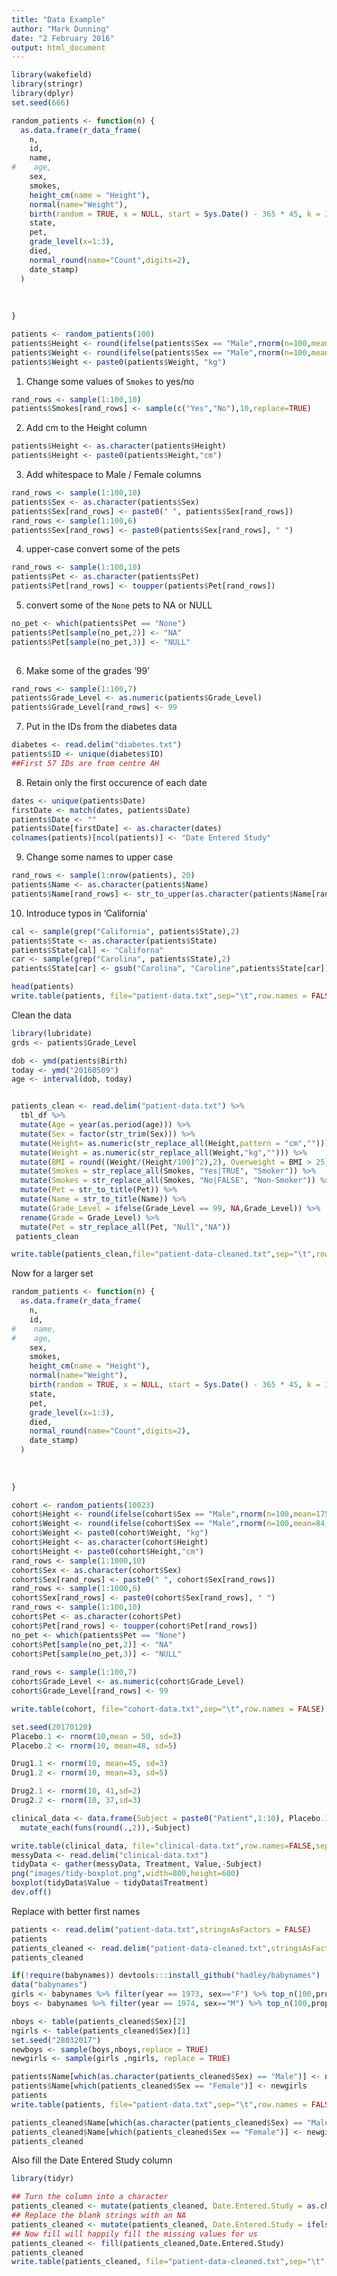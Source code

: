 ```yaml
---
title: "Data Example"
author: "Mark Dunning"
date: "2 February 2016"
output: html_document
---
```



```r
library(wakefield)
library(stringr)
library(dplyr)
set.seed(666)

random_patients <- function(n) {
  as.data.frame(r_data_frame(
    n,
    id,
    name,
#    age,
    sex,
    smokes,
    height_cm(name = "Height"),
    normal(name="Weight"),
    birth(random = TRUE, x = NULL, start = Sys.Date() - 365 * 45, k = 365*2,by = "1 days"),
    state,
    pet,
    grade_level(x=1:3),
    died,    
    normal_round(name="Count",digits=2),
    date_stamp)
  )
  
  
  
}

patients <- random_patients(100)
patients$Height <- round(ifelse(patients$Sex == "Male",rnorm(n=100,mean=175.3,sd=6),rnorm(n=100,161.9,sd=3)),2)
patients$Weight <- round(ifelse(patients$Sex == "Male",rnorm(n=100,mean=84,sd=6),rnorm(n=100,69,sd=3)),2)
patients$Weight <- paste0(patients$Weight, "kg")
```

1. Change some values of `Smokes` to yes/no

```r

rand_rows <- sample(1:100,10)
patients$Smokes[rand_rows] <- sample(c("Yes","No"),10,replace=TRUE)
```

2. Add cm to the Height column


```r
patients$Height <- as.character(patients$Height)
patients$Height <- paste0(patients$Height,"cm")
```


3. Add whitespace to Male / Female columns

```r
rand_rows <- sample(1:100,10)
patients$Sex <- as.character(patients$Sex)
patients$Sex[rand_rows] <- paste0(" ", patients$Sex[rand_rows])
rand_rows <- sample(1:100,6)
patients$Sex[rand_rows] <- paste0(patients$Sex[rand_rows], " ")

```

4. upper-case convert some of the pets

```r
rand_rows <- sample(1:100,10)
patients$Pet <- as.character(patients$Pet)
patients$Pet[rand_rows] <- toupper(patients$Pet[rand_rows])
```

5. convert some of the `None` pets to NA or NULL

```r
no_pet <- which(patients$Pet == "None")
patients$Pet[sample(no_pet,2)] <- "NA"
patients$Pet[sample(no_pet,3)] <- "NULL"
  
```


6. Make some of the grades '99'

```r
rand_rows <- sample(1:100,7)
patients$Grade_Level <- as.numeric(patients$Grade_Level)
patients$Grade_Level[rand_rows] <- 99
```

7. Put in the IDs from the diabetes data

```r
diabetes <- read.delim("diabetes.txt")
patients$ID <- unique(diabetes$ID)
##First 57 IDs are from centre AH


```

8. Retain only the first occurence of each date

```r
dates <- unique(patients$Date)
firstDate <- match(dates, patients$Date)
patients$Date <- ""
patients$Date[firstDate] <- as.character(dates)
colnames(patients)[ncol(patients)] <- "Date Entered Study"
```

9. Change some names to upper case

```r
rand_rows <- sample(1:nrow(patients), 20)
patients$Name <- as.character(patients$Name)
patients$Name[rand_rows] <- str_to_upper(as.character(patients$Name[rand_rows]))
```

10. Introduce typos in 'California'

```r
cal <- sample(grep("California", patients$State),2)
patients$State <- as.character(patients$State)
patients$State[cal] <- "Californa"
car <- sample(grep("Carolina", patients$State),2)
patients$State[car] <- gsub("Carolina", "Caroline",patients$State[car])

```


```r
head(patients)
write.table(patients, file="patient-data.txt",sep="\t",row.names = FALSE)
```


Clean the data

```r
library(lubridate)
grds <- patients$Grade_Level

dob <- ymd(patients$Birth)
today <- ymd("20160509")
age <- interval(dob, today)


patients_clean <- read.delim("patient-data.txt") %>% 
  tbl_df %>% 
  mutate(Age = year(as.period(age))) %>% 
  mutate(Sex = factor(str_trim(Sex))) %>% 
  mutate(Height= as.numeric(str_replace_all(Height,pattern = "cm",""))) %>% 
  mutate(Weight = as.numeric(str_replace_all(Weight,"kg",""))) %>% 
  mutate(BMI = round((Weight/(Height/100)^2),2), Overweight = BMI > 25) %>% 
  mutate(Smokes = str_replace_all(Smokes, "Yes|TRUE", "Smoker")) %>% 
  mutate(Smokes = str_replace_all(Smokes, "No|FALSE", "Non-Smoker")) %>% 
  mutate(Pet = str_to_title(Pet)) %>% 
  mutate(Name = str_to_title(Name)) %>% 
  mutate(Grade_Level = ifelse(Grade_Level == 99, NA,Grade_Level)) %>% 
  rename(Grade = Grade_Level) %>% 
  mutate(Pet = str_replace_all(Pet, "Null","NA"))
 patients_clean
```


```r
write.table(patients_clean,file="patient-data-cleaned.txt",sep="\t",row.names = FALSE)
```

Now for a larger set

```r

random_patients <- function(n) {
  as.data.frame(r_data_frame(
    n,
    id,
#    name,
#    age,
    sex,
    smokes,
    height_cm(name = "Height"),
    normal(name="Weight"),
    birth(random = TRUE, x = NULL, start = Sys.Date() - 365 * 45, k = 365*2,by = "1 days"),
    state,
    pet,
    grade_level(x=1:3),
    died,    
    normal_round(name="Count",digits=2),
    date_stamp)
  )
  
  
  
}

cohort <- random_patients(10023)
cohort$Height <- round(ifelse(cohort$Sex == "Male",rnorm(n=100,mean=175.3,sd=6),rnorm(n=100,161.9,sd=3)),2)
cohort$Weight <- round(ifelse(cohort$Sex == "Male",rnorm(n=100,mean=84,sd=6),rnorm(n=100,69,sd=3)),2)
cohort$Weight <- paste0(cohort$Weight, "kg")
cohort$Height <- as.character(cohort$Height)
cohort$Height <- paste0(cohort$Height,"cm")
rand_rows <- sample(1:1000,10)
cohort$Sex <- as.character(cohort$Sex)
cohort$Sex[rand_rows] <- paste0(" ", cohort$Sex[rand_rows])
rand_rows <- sample(1:1000,6)
cohort$Sex[rand_rows] <- paste0(cohort$Sex[rand_rows], " ")
rand_rows <- sample(1:100,10)
cohort$Pet <- as.character(cohort$Pet)
cohort$Pet[rand_rows] <- toupper(cohort$Pet[rand_rows])
no_pet <- which(patients$Pet == "None")
cohort$Pet[sample(no_pet,2)] <- "NA"
cohort$Pet[sample(no_pet,3)] <- "NULL"
  
rand_rows <- sample(1:100,7)
cohort$Grade_Level <- as.numeric(cohort$Grade_Level)
cohort$Grade_Level[rand_rows] <- 99

write.table(cohort, file="cohort-data.txt",sep="\t",row.names = FALSE)

```

```r
set.seed(20170120)
Placebo.1 <- rnorm(10,mean = 50, sd=3)
Placebo.2 <- rnorm(10, mean=48, sd=5)

Drug1.1 <- rnorm(10, mean=45, sd=3)
Drug1.2 <- rnorm(10, mean=43, sd=5)

Drug2.1 <- rnorm(10, 41,sd=2)
Drug2.2 <- rnorm(10, 37,sd=3)

clinical_data <- data.frame(Subject = paste0("Patient",1:10), Placebo.1, Placebo.2, Drug1.1,Drug1.2,Drug2.1,Drug2.2) %>% 
  mutate_each(funs(round(.,2)),-Subject)

write.table(clinical_data, file="clinical-data.txt",row.names=FALSE,sep="\t")
messyData <- read.delim("clinical-data.txt")
tidyData <- gather(messyData, Treatment, Value,-Subject)
png("images/tidy-boxplot.png",width=800,height=600)
boxplot(tidyData$Value ~ tidyData$Treatment)
dev.off()
```

Replace with better first names

```r
patients <- read.delim("patient-data.txt",stringsAsFactors = FALSE)
patients
patients_cleaned <- read.delim("patient-data-cleaned.txt",stringsAsFactors = FALSE)
patients_cleaned

if(!require(babynames)) devtools:::install_github("hadley/babynames")
data("babynames")
girls <- babynames %>% filter(year == 1973, sex=="F") %>% top_n(100,prop) %>% select(name) %>% unlist %>% as.character
boys <- babynames %>% filter(year == 1974, sex=="M") %>% top_n(100,prop) %>% select(name) %>% unlist %>% as.character

nboys <- table(patients_cleaned$Sex)[2]
ngirls <- table(patients_cleaned$Sex)[1]
set.seed("28032017")
newboys <- sample(boys,nboys,replace = TRUE)
newgirls <- sample(girls ,ngirls, replace = TRUE)

patients$Name[which(as.character(patients_cleaned$Sex) == "Male")] <- newboys
patients$Name[which(patients_cleaned$Sex == "Female")] <- newgirls
patients
write.table(patients, file="patient-data.txt",sep="\t",row.names = FALSE)

patients_cleaned$Name[which(as.character(patients_cleaned$Sex) == "Male")] <- newboys
patients_cleaned$Name[which(patients_cleaned$Sex == "Female")] <- newgirls
patients_cleaned


```
Also fill the Date Entered Study column

```r
library(tidyr)

## Turn the column into a character
patients_cleaned <- mutate(patients_cleaned, Date.Entered.Study = as.character(Date.Entered.Study))
## Replace the blank strings with an NA
patients_cleaned <- mutate(patients_cleaned, Date.Entered.Study = ifelse(Date.Entered.Study == "", NA,Date.Entered.Study))
## Now fill will happily fill the missing values for us
patients_cleaned <- fill(patients_cleaned,Date.Entered.Study)
patients_cleaned
write.table(patients_cleaned, file="patient-data-cleaned.txt",sep="\t",row.names = FALSE)
```

